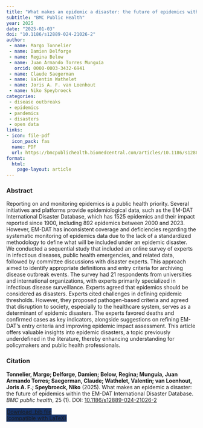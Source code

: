 ```yaml
---
title: "What makes an epidemic a disaster: the future of epidemics within the EM-DAT International Disaster Database"
subtitle: "BMC Public Health" 
year: 2025
date: "2025-01-03"
doi: "10.1186/s12889-024-21026-2"
author: 
 - name: Margo Tonnelier
 - name: Damien Delforge
 - name: Regina Below
 - name: Juan Armando Torres Munguía
   orcid: 0000-0003-3432-6941
 - name: Claude Saegerman
 - name: Valentin Wathelet
 - name: Joris A. F. van Loenhout
 - name: Niko Speybroeck
categories:
 - disease outbreaks
 - epidemics
 - pandemics
 - disasters
 - open data
links:
- icon: file-pdf
  icon_pack: fas
  name: PDF
  url: https://bmcpublichealth.biomedcentral.com/articles/10.1186/s12889-024-21026-2
format: 
  html: 
    page-layout: article
---
```


### Abstract 
<p> Reporting on and monitoring epidemics is a public health priority. Several initiatives and platforms provide epidemiological data, such as the EM-DAT International Disaster Database, which has 1525 epidemics and their impact reported since 1900, including 892 epidemics between 2000 and 2023. However, EM-DAT has inconsistent coverage and deficiencies regarding the systematic monitoring of epidemics data due to the lack of a standardized methodology to define what will be included under an epidemic disaster.
We conducted a sequential study that included an online survey of experts in infectious diseases, public health emergencies, and related data, followed by committee discussions with disaster experts. This approach aimed to identify appropriate definitions and entry criteria for archiving disease outbreak events.
The survey had 21 respondents from universities and international organizations, with experts primarily specialized in infectious disease surveillance. Experts agreed that epidemics should be considered as disasters. Experts cited challenges in defining epidemic thresholds. However, they proposed pathogen-based criteria and agreed that disruption to society, especially to the healthcare system, serves as a determinant of epidemic disasters. The experts favored deaths and confirmed cases as key indicators, alongside suggestions on refining EM-DAT's entry criteria and improving epidemic impact assessment.
This article offers valuable insights into epidemic disasters, a topic previously underdefined in the literature, thereby enhancing understanding for policymakers and public health professionals. 

### Citation
<p><b>Tonnelier, Margo; Delforge, Damien; Below, Regina; Munguía, Juan Armando Torres; Saegerman, Claude; Wathelet, Valentin; van Loenhout, Joris A. F.; Speybroeck, Niko</b> (2025). What makes an epidemic a disaster: the future of epidemics within the EM-DAT International Disaster Database. <i>BMC public health</i>, 25 (1). DOI: <a href="10.1186/s12889-024-21026-2" target="_blank">10.1186/s12889-024-21026-2</a></p>

```{=html}

  <div class="container text-center mt-4" >
  <a href="cite.bib" class="btn custom-btn mt-1" style="border:1px solid #153268; background-color: #153268; margin-top: 5px;" download>
    <i class="fas fa-cloud-arrow-down"></i> Download .bib file <br> (compatible with LaTeX)
  </a>

```

